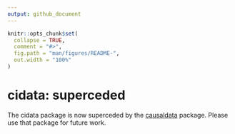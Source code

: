 ```yaml
---
output: github_document
---
```


<!-- README.md is generated from README.Rmd. Please edit that file -->

```r
knitr::opts_chunk$set(
  collapse = TRUE,
  comment = "#>",
  fig.path = "man/figures/README-",
  out.width = "100%"
)
```

# cidata: superceded

The cidata package is now superceded by the [causaldata](https://github.com/NickCH-K/causaldata) package. Please use that package for future work.
